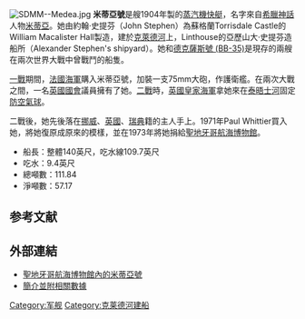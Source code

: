 [[File:SDMM--Medea.jpg|thumb]]
'''米蒂亞號'''是艘1904年製的[[蒸汽機快艇|蒸汽機快艇]]，名字來自[[希臘神話|希臘神話]]人物[[米蒂亞|米蒂亞]]。她由約翰·史提芬（John Stephen）為蘇格蘭Torrisdale Castle的William Macalister Hall製造，建於[[克萊德河|克萊德河]]上，Linthouse的亞歷山大·史提芬造船所（Alexander Stephen's shipyard）。她和[[德克薩斯號_(BB-35)|德克薩斯號 (BB-35)]]是現存的兩艘在兩次世界大戰中曾戰鬥的船隻。

[[一戰|一戰]]期間，[[法國海軍|法國海軍]]購入米蒂亞號，加裝一支75mm大砲，作護衛艦。在兩次大戰之間，一名[[英國國會|英國國會]]議員擁有了她。[[二戰|二戰]]時，[[英國皇家海軍|英國皇家海軍]]拿她來在[[泰晤士河|泰晤士河]]固定[[防空氣球|防空氣球]]。

二戰後，她先後落在[[挪威|挪威]]、[[英國|英國]]、[[瑞典|瑞典]]籍的主人手上。1971年Paul Whittier買入她，將她復原成原來的模樣，並在1973年將她捐給[[聖地牙哥航海博物館|聖地牙哥航海博物館]]。

* 船長：整體140英尺，吃水線109.7英尺
* 吃水：9.4英尺
* 總噸數：111.84
* 淨噸數：57.17

== 参考文献 ==
{{Reflist}}

== 外部連結 ==
* [https://web.archive.org/web/20060107185955/http://www.sdmaritime.org/contentpage.asp?ContentID=54 聖地牙哥航海博物館內的米蒂亞號]{{en icon}}
* [https://web.archive.org/web/20050829012752/http://hnsa.org/ships/medea.htm 簡介並附相關數據]{{en icon}}

[[Category:军舰|Category:军舰]]
[[Category:克莱德河建船|Category:克莱德河建船]]
